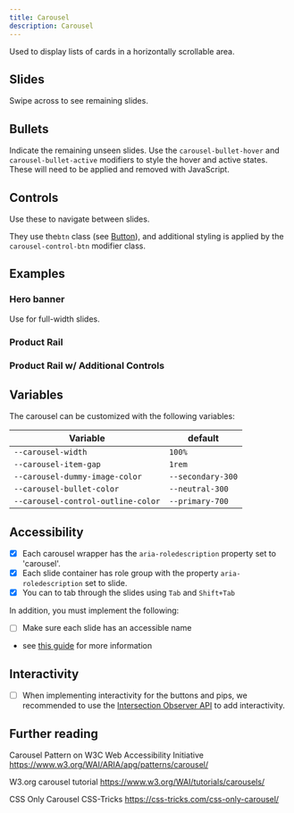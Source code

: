 ```yaml
---
title: Carousel
description: Carousel
---
```



Used to display lists of cards in a horizontally scrollable area.

## Slides

Swipe across to see remaining slides.

<ShowComponent filePath="./src/components/carousel/BasicCarousel.html">
  <BasicCarousel />
</ShowComponent>

## Bullets

Indicate the remaining unseen slides. Use the `carousel-bullet-hover` and `carousel-bullet-active` modifiers to style the hover and active states. These will need to be applied and removed with JavaScript.

<ShowComponent filePath="./src/components/carousel/CarouselBullets.html">
  <Bullets />
</ShowComponent>

## Controls

Use these to navigate between slides.

<ShowComponent filePath="./src/components/carousel/CarouselControls.html">
  <CarouselControls />
</ShowComponent>

They use the`btn` class (see [Button](/components/button/)), and additional styling is applied by the `carousel-control-btn` modifier class.

## Examples

### Hero banner

Use for full-width slides.

<ShowComponent filePath="./src/components/carousel/CarouselBanner.html">
  <CarouselBanner />
</ShowComponent>

### Product Rail

<ShowComponent filePath="./src/components/carousel/ProductRail_withBulletsAndControls.html">
  <ProductRail_withBulletsAndControls />
</ShowComponent>

### Product Rail w/ Additional Controls

<ShowComponent filePath="./src/components/carousel/ProductRail_withBulletsAndControls.html">
  <ProductRail_Additional />
</ShowComponent>

## Variables

The carousel can be customized with the following variables:

| Variable                           | default           |
| ---------------------------------- | ----------------- |
| `--carousel-width`                 | `100%`            |
| `--carousel-item-gap`              | `1rem`            |
| `--carousel-dummy-image-color`     | `--secondary-300` |
| `--carousel-bullet-color`          | `--neutral-300`   |
| `--carousel-control-outline-color` | `--primary-700`   |

## Accessibility

- [x] Each carousel wrapper has the `aria-roledescription` property set to 'carousel'.
- [x] Each slide container has role group with the property `aria-roledescription` set to slide.
- [x] You can to tab through the slides using `Tab` and `Shift+Tab`

In addition, you must implement the following:

- [ ] Make sure each slide has an accessible name

- see [this guide](https://www.w3.org/WAI/ARIA/apg/patterns/carousel/#wai-ariaroles,states,andproperties) for more information

## Interactivity

- [ ] When implementing interactivity for the buttons and pips, we recommended to use the [Intersection Observer API](https://developer.mozilla.org/en-US/docs/Web/API/Intersection_Observer_API) to add interactivity.

## Further reading

Carousel Pattern on W3C Web Accessibility Initiative
https://www.w3.org/WAI/ARIA/apg/patterns/carousel/

W3.org carousel tutorial
https://www.w3.org/WAI/tutorials/carousels/

CSS Only Carousel CSS-Tricks
https://css-tricks.com/css-only-carousel/
